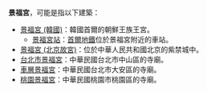 '''景福宮'''，可能是指以下建築：
*[[景福宮_(韓國)|景福宮 (韓國)]]：韓國首爾的朝鮮王族王宮。
**[[景福宮站|景福宮站]]：[[首爾地鐵|首爾地鐵]]位於景福宮附近的車站。
*[[景福宮_(北京故宮)|景福宮 (北京故宮)]]：位於中華人民共和國北京的紫禁城中。
*[[台北市景福宮|台北市景福宮]]：中華民國台北市中山區的寺廟。
*[[車層景福宮|車層景福宮]]：中華民國台北市大安區的寺廟。
*[[桃園景福宮|桃園景福宮]]：中華民國桃園市桃園區的寺廟。

{{disambig|J|Cat=三字建築物消歧義}}